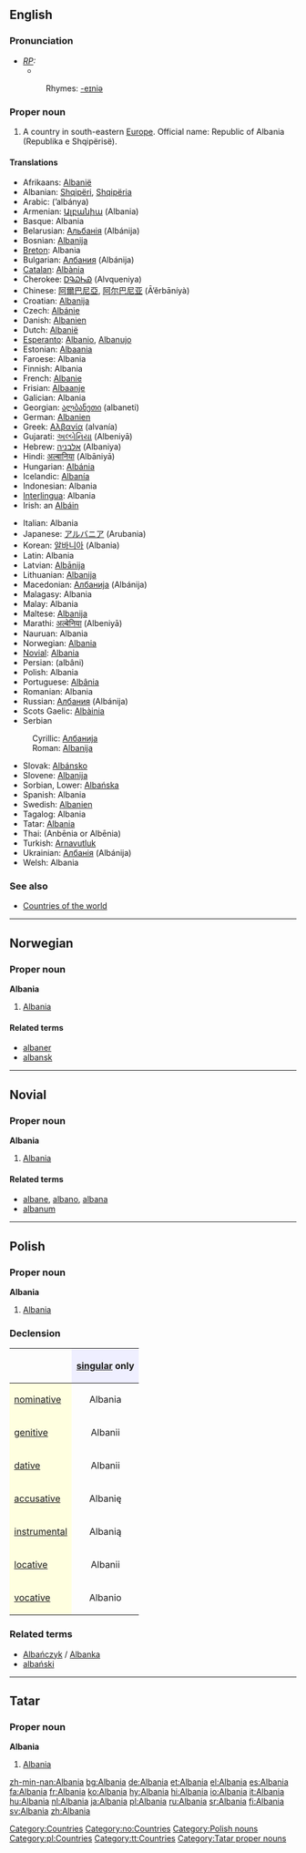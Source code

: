 ==English==
{{wikipedia}}
===Pronunciation===
* ''[[RP]]:''
** {{IPA|/ælˈbeɪniə/}}
*:Rhymes: [[Rhymes:English:-eɪniə|-eɪniə]]

===Proper noun===
# A country in south-eastern [[Europe]]. Official name: Republic of Albania (Republika e Shqipërisë).

====Translations====
{{top}}
*Afrikaans: [[Albanië]]
*Albanian: [[Shqipëri]], [[Shqipëria]]
*Arabic: {{ARchar|[[ألبانيا]]}} (’albánya) {{f}}
*Armenian: [[Ալբանիա]] (Albania)
*Basque: Albania
*Belarusian: [[Альбанія]] (Albánija)
*Bosnian: [[Albanija]] {{f}}
*[[Breton]]: Albania
*Bulgarian: [[Албания]] (Albánija) {{f}}
*[[Catalan]]: [[Albània]] {{f}}
*Cherokee: [[ᎠᎸᏇᏂᏯ]] (Alvqueniya)
*Chinese: [[阿爾巴尼亞]], [[阿尔巴尼亚]] (Ā’ěrbāníyà)
*Croatian: [[Albanija]] {{f}}
*Czech: [[Albánie]]
*Danish: [[Albanien]]
*Dutch: [[Albanië]]
*[[Esperanto]]: [[Albanio]], [[Albanujo]]
*Estonian: [[Albaania]]
*Faroese: Albania
*Finnish: Albania
*French: [[Albanie]] {{f}}
*Frisian: [[Albaanje]]
*Galician: Albania {{f}}
*Georgian: [[ალბანეთი]] (albaneti)
*German: [[Albanien]] {{n}}
*Greek: [[Αλβανία]] (alvanía) {{f}}
*Gujarati: [[અલ્બેનિયા]] (Albeniyā)
*Hebrew: [[אלבניה]] (Albaniya)
*Hindi: [[अल्बानिया]] (Albāniyā)
*Hungarian: [[Albánia]]
*Icelandic: [[Albanía]]
*Indonesian: Albania
*[[Interlingua]]: Albania
*Irish: an [[Albáin]] {{f}}
{{mid}}
*Italian: Albania {{f}}
*Japanese: [[アルバニア]] (Arubania)
*Korean: [[알바니아]] (Albania)
*Latin: Albania {{f}}
*Latvian: [[Albānija]]
*Lithuanian: [[Albanija]]
*Macedonian: [[Албанија]] (Albánija)
*Malagasy: Albania
*Malay: Albania
*Maltese: [[Albanija]]
*Marathi: [[अल्बेनिया]] (Albeniyā)
*Nauruan: Albania
*Norwegian: [[#Norwegian|Albania]]
*[[Novial]]: [[Albania]]
*Persian: {{FAchar|[[آلبانی]]}} (albâni)
*Polish: Albania {{f}}
*Portuguese: [[Albânia]] {{f}}
*Romanian: Albania {{f}}
*Russian: [[Албания]] (Albánija) {{f}}
*Scots Gaelic: [[Albàinia]]
*Serbian
:Cyrillic: [[Албанија]] {{f}}
:Roman: [[Albanija#Serbian|Albanija]] {{f}}
*Slovak: [[Albánsko]]
*Slovene: [[Albanija]] {{f}}
*Sorbian, Lower: [[Albańska]] {{f}}
*Spanish: Albania {{f}}
*Swedish: [[Albanien]]
*Tagalog: Albania
*Tatar: [[Albania#Tatar|Albania]]
*Thai: {{THchar|[[อัลเบเนีย]]}} (Anbēnia or Albēnia)
*Turkish: [[Arnavutluk]]
*Ukrainian: [[Албанія]] (Albánija) {{f}}
*Welsh: Albania {{f}}
{{bottom}}

===See also===
*[[Countries of the world]]
[[Category:Countries]]


----

==Norwegian==
===Proper noun===
[[Category:no:Countries]]
'''Albania'''
#[[#English|Albania]]
====Related terms====
*[[albaner]]
*[[albansk]]

----

==Novial==
===Proper noun===
'''Albania'''
#[[#English|Albania]]

====Related terms====
*[[albane]], [[albano]], [[albana]]
*[[albanum]]

----

==Polish==
===Proper noun===
'''Albania''' {{f}}

# [[#English|Albania]]

===Declension===
{| border="1" cellpadding="4" cellspacing="0"
!
! style="background-color: #EFEFFF" align="center"|[[singular]] only
|-
! style="background-color: #FFFFE0" align="left"|[[nominative case|nominative]]
| align="center"|Albania
|-
! style="background-color: #FFFFE0" align="left"|[[genitive case|genitive]]
| align="center"|Albanii
|-
! style="background-color: #FFFFE0" align="left"|[[dative case|dative]]
| align="center"|Albanii
|-
! style="background-color: #FFFFE0" align="left"|[[accusative case|accusative]]
| align="center"|Albanię
|-
! style="background-color: #FFFFE0" align="left"|[[instrumental case|instrumental]]
| align="center"|Albanią
|-
! style="background-color: #FFFFE0" align="left"|[[locative case|locative]]
| align="center"|Albanii
|-
! style="background-color: #FFFFE0" align="left"|[[vocative case|vocative]]
| align="center"|Albanio
|}


===Related terms===
*[[Albańczyk]] / [[Albanka]]
*[[albański]]

[[Category:Polish nouns]]
[[Category:pl:Countries]]

----
==Tatar==
===Proper noun===
'''Albania'''
#[[Albania#English|Albania]]

[[Category:tt:Countries]]
[[Category:Tatar proper nouns]]

[[zh-min-nan:Albania]]
[[bg:Albania]]
[[de:Albania]]
[[et:Albania]]
[[el:Albania]]
[[es:Albania]]
[[fa:Albania]]
[[fr:Albania]]
[[ko:Albania]]
[[hy:Albania]]
[[hi:Albania]]
[[io:Albania]]
[[it:Albania]]
[[hu:Albania]]
[[nl:Albania]]
[[ja:Albania]]
[[pl:Albania]]
[[ru:Albania]]
[[sr:Albania]]
[[fi:Albania]]
[[sv:Albania]]
[[zh:Albania]]